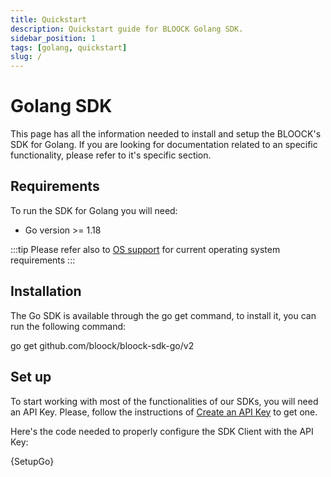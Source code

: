 ```yaml
---
title: Quickstart
description: Quickstart guide for BLOOCK Golang SDK.
sidebar_position: 1
tags: [golang, quickstart]
slug: /
---
```



# Golang SDK

This page has all the information needed to install and setup the BLOOCK's SDK for Golang. If you are looking for documentation related to an specific functionality, please refer to it's specific section.

## Requirements

To run the SDK for Golang you will need:

- Go version >= 1.18

:::tip
Please refer also to [OS support](./os-support.mdx) for current operating system requirements
:::

## Installation

The Go SDK is available through the go get command, to install it, you can run the following command:

<CodeBlock language="bash">go get github.com/bloock/bloock-sdk-go/v2</CodeBlock>

## Set up

To start working with most of the functionalities of our SDKs, you will need an API Key. Please, follow the instructions of [Create an API Key](../authentication/create-an-api-key.md) to get one.

Here's the code needed to properly configure the SDK Client with the API Key:


<CodeBlock language="go">{SetupGo}</CodeBlock>

